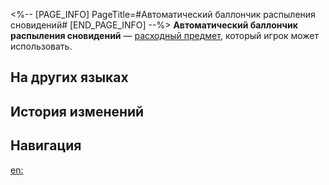 <%-- [PAGE_INFO]
PageTitle=#Автоматический баллончик распыления сновидений#
[END_PAGE_INFO] --%>
{{Расходный предмет Инфобокс
|id          = 408435
|Изображения = Предмет Автоматический баллончик распыления сновидений.png
|Тип         = Расходные предметы защиты
|Редкость    = 2
|Эффект      = Повышает защиту всех союзников на 25% в следующем бою.
|Описание    = Мечты всех молодых грёзотворцев:<br />1. Вписать своё имя или работу в учебники Академии оригами.<br />2. Заработать достаточно люцерний, чтобы никогда не думать о цене за проживание.<br />3. Заполучить баллончик краски, который может рисовать автоматически!
|Рецепт      = 
|Источник1   = [[Грош]]
|Источник2   = 
|Источник3   = 
}}
{{Описание|''«Чёрно-белые баллончики дешёвые, цветные - дорогие. Не перепутайте, иначе пожалеете, когда придёт счёт».''}}
'''Автоматический баллончик распыления сновидений''' — [[расходный предмет]], который игрок может использовать.

==На других языках==
{{На других языках
|en   = Full-Auto Dreampaint Spray
|zhs  = 全自动绘梦喷罐
|zht  = 全自動繪夢噴罐
|ja   = 全自動式夢描きスプレー
|ko   = 전자동 꿈 그리기 스프레이
|es   = Bote automático de pintura onírica
|fr   = Bombe à rêves automatique
|ru   = Автоматический баллончик распыления сновидений
|th   = สเปรย์วาดฝันอัตโนมัติ
|vi   = Bình Phun Vẽ Mộng Tự Động
|de   = Vollautomatische Traumsprühdose
|id   = Full-Auto Dreampaint Spray
|pt   = Tinta Onírica em Spray Totalmente Automática
}}

==История изменений==
{{История изменений|3.5}}

==Навигация==
{{Расходные предметы Навбокс}}

[[en:]]